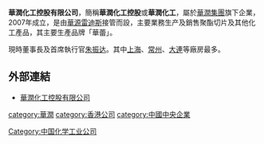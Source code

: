 '''華潤化工控股有限公司'''，簡稱'''華潤化工控股'''或'''華潤化工'''，屬於[[華潤集團|華潤集團]]旗下企業，2007年成立，是由[[華源雷迪斯|華源雷迪斯]]接管而設，主要業務生产及銷售聚酯切片及其他化工產品，其主要生產品牌「華蕾」。

現時董事長及首席執行官[[朱振达|朱振达]]。其中[[上海|上海]]、[[常州|常州]]、[[大連|大連]]等廠房最多。

==外部連結==
*[http://www.crcchem.com 華潤化工控股有限公司] {{Wayback|url=http://www.crcchem.com/ |date=20210128022259 }}

[[Category:中国化学工业公司|Category:中国化学工业公司]]
[[category:華潤|category:華潤]]
[[category:香港公司|category:香港公司]]
[[category:中國中央企業|category:中國中央企業]]